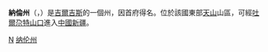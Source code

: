{{Infobox settlement
| name                    = 納倫州
| native_name             = Нарын облусу<br>Нарынская область
| settlement_type         = 州
| image_skyline           = Turecká mešita v Kočkoru.jpg
| imagesize               = 
| image_alt               = 
| image_caption           = 納倫州一座清真寺
| image_flag            = Naryn obl flag.svg
| image_shield            = Naryn obl coa.svg
| shield_alt              = 
| image_map               = Naryn Province in Kyrgyzstan.svg
| map_alt                 = 
| map_caption             = 納倫州在吉爾吉斯斯坦的位置
| coordinates             = {{coord|41|30|N|75|30|E|region:KG|display=inline,title}}
| subdivision_type        = 國家
| subdivision_name        = {{flag|Kyrgyzstan}}
| subdivision_type1       = 
| subdivision_name1       = 
| seat_type               = [[首府|首府]]
| seat                    = [[納倫|納倫]]
| leader_party            =
| leader_title            = 州長
| leader_name             = Omurbek Suvanaliev
| area_footnotes          = 
| area_total_km2          = 45200
| population_total        = 245266
| population_as_of        = 2009-01-01
| population_footnotes    = <ref name=stat/>
| population_density_km2  = auto
| timezone1               = 東
| utc_offset1             = +6
| timezone1_DST           = 無
| utc_offset1_DST         = +6
| postal_code_type        = 
| postal_code             = 
| area_code               = 
| area_code_type          = 
| iso_code                = KG-N
| registration_plate      = 
| unemployment_rate = 
| blank_name_sec1         = [[區_(吉爾吉斯斯坦)|區]]
| blank_info_sec1         = 5
| blank1_name_sec1        = [[吉爾吉斯斯坦城市列表|城市]]
| blank1_info_sec1        = 1
| website                 = 
| footnotes               = 
| blank2_name_sec1        = [[城鎮|城鎮]]
| blank2_info_sec1        = 2
| blank3_name_sec1        = [[村|村]]
| blank3_info_sec1        = 134
}}
'''納倫州'''（{{lang-ky|Нарын}}，{{lang-ru|Нарынская}}）是[[吉爾吉斯|吉爾吉斯]]的一個州，因首府得名。位於該國東部[[天山|天山]]山區，可經[[吐爾尕特山口|吐爾尕特山口]]進入[[中國|中國]][[新疆|新疆]]。

{{吉爾吉斯行政區劃}}

{{Authority control}}
[[Category:吉爾吉斯斯坦州份|N]]
[[Category:纳伦州|]]